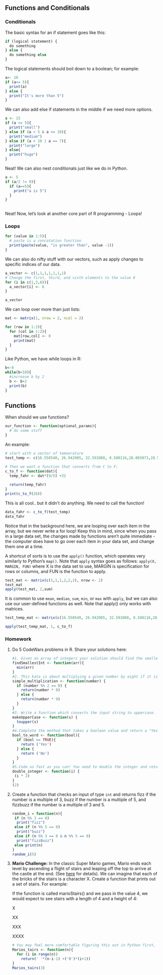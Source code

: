 ## Functions and Conditionals

### Conditionals

The basic syntax for an if statement goes like this:

```r
if (logical statement) {
  do something
} else {
  do something else
}
```

The logical statements should boil down to a boolean; for example:

```r
a<- 10
if (a<= 5){
  print(a)
} else {
  print("It's more than 5")
}
```

We can also add else if statements in the middle if we need more options.

```r
a <- 15
if (a <= 5){
  print("small")
} else if (a > 5 & a <= 10){
  print("medium")
} else if (a > 10 | a == 7){
  print("large")
} else{
  print("huge")
}
```

Neat! We can also nest conditionals just like we do in Python.

```r
a <- 5
if (a/2 != 0){
  if (a==5){
    print("a is 5")
  }
}
    
```

Neat! Now, let's look at another core part of R programming - Loops!

### Loops

```r
for (value in 1:5){
  # paste is a concatation function
  print(paste(value, "is greater than", value -1))
}
```

We can also do nifty stuff with our vectors, such as apply changes to specific indices of our data.

```r
a_vector <- c(1,1,1,1,1,1,1)
# Change the first, third, and sixth elements to the value 6
for (i in c(1,3,6)){
  a_vector[i] <- 6
}

a_vector
```

We can loop over more than just lists:

```r
mat <- matrix(1, nrow = 2, ncol = 2)

for (row in 1:2){
  for (col in 1:2){
    mat[row,col] <- 0
    print(mat)
  }
}

```

Like Python, we have while loops in R:

```r
b<-0
while(b<10){
  #increase b by 2
  b <- b+2
  print(b)
}
```

## Functions

When should we use functions?

```r
our_function <- function(optional_params){
  # do some stuff
}

```

An example:

```r
# start with a vector of temoerature
test_temp <- c(16.550540, 26.942005, 32.591088, 8.580116,28.003873,28.542391,20.976820,21.173577,21.048836,18,769735)

# Then we want a function that converts from C to F:
c_to_f <- function(dat){
  temp_fahr <- dat*(9/5) +32
  
  return(temp_fahr)
}
print(c_to_f(26))
```

This is all cool.. but it didn't do anything. We need to call the function!

```r
data_fahr <- c_to_f(test_temp)
data_fahr
```

Notice that in the background here, we are looping over each item in the array, but we never write a for loop! Keep this in mind, since when you pass in a large data set, the changes made by functions aren't quite immediate - the computer does have to go over each item in your data set, and change them one at a time.

A shortcut of sorts is to use the `apply()` function, which operates very similarly to Python's `map()`. Note that `apply` syntax goes as follows: `apply(X, MARGIN, FUN)` where X is the data set to use, MARGIN is specification for rows or columns, and FUN is the function to apply.

```r
test_mat <- matrix(c(1,1,1,2,2,2), nrow <- 2)
test_mat
apply(test_mat, 2,sum)
```

It is common to use `mean`, `median`, `sum`, `min`, or `max` with `apply`, but we can also use our user-defined functions as well. Note that apply() only works with matrices.

```r
test_temp_mat <- matrix(c(16.550540, 26.942005, 32.591088, 8.580116,28.003873,28.542391,20.976820,21.173577,21.048836,18,769735), nrow = 2)

apply(test_temp_mat, 1, c_to_f)
```

### Homework

1.  Do 5 CodeWars problems in R. Share your solutions here:

    ```r
    #1. Given an array of integers your solution should find the smallest #integer.
    findSmallestInt <- function(arr){
      min(arr)
    }
    #2. This kata is about multiplying a given number by eight if it is an even number and by nine otherwise. 
    simple_multiplication <- function(number) {
      if (number %% 2 == 0) {
        return(number * 8)
      } else {
        return(number * 9)
      }
    }
    #3. Write a function which converts the input string to uppercase.
    makeUpperCase <- function(s) {
      toupper(s)
    }
    #4.Complete the method that takes a boolean value and return a "Yes" #string for true, or a "No" string for false.
    bool_to_word <- function(bool){
      if (bool == TRUE){
        return ('Yes')
      } else {
        return ('No')
      }
    }
    #5.Code as fast as you can! You need to double the integer and return it.
    double_integer <- function(i) {
     (i * 2)
    }
    (2)

    ```

2.  Create a function that checks an input of type `int` and returns fizz if the number is a multiple of 3, buzz if the number is a multiple of 5, and fizzbuzz if the number is a multiple of 3 and 5.

    ```r

    random_i = function(n){
     if (n %% 3 == 0) 
      print("fizz")
     else if (n %% 5 == 0) 
      print("buzz")
     else if (n %% 3 == 0 & n %% 5 == 0) 
      print("fizzBuzz")
     else print(n)
    }
    random_i(5)
    ```

3.  **Mario Challenge:** In the classic Super Mario games, Mario ends each level by ascending a flight of stairs and leaping off the top to arrive at the castle at the end. (See [here](https://youtu.be/-avspZlbOWU?t=55) for details). We can imagine that each of the bricks of the stairs is a character X. Create a function that prints out a set of stairs. For example:

    If the function is called marioStairs() and we pass in the value 4, we would expect to see stairs with a length of 4 and a height of 4:

    X

    XX

    XXX

    XXXX

    ```r
    # You may feel more comfortable figuring this out in Python first, then translating into R later.
    Marios_tairs <- function(n){
      for (i in range(n))
        return(' '*(n-i-1) +('0')*(i+1))
    }
    Marios_tairs(3)
    ```
